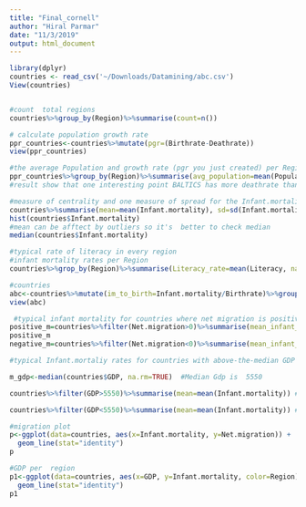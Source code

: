 ```yaml
---
title: "Final_cornell"
author: "Hiral Parmar"
date: "11/3/2019"
output: html_document
---
```

```r
library(dplyr)
countries <- read_csv('~/Downloads/Datamining/abc.csv')
View(countries)


```


```r

```



```r
#count  total regions
countries%>%group_by(Region)%>%summarise(count=n())
```


```r

# calculate population growth rate
ppr_countries<-countries%>%mutate(pgr=(Birthrate-Deathrate))
view(ppr_countries)
```

```r
#the average Population and growth rate (pgr you just created) per Region.
ppr_countries%>%group_by(Region)%>%summarise(avg_population=mean(Population), avg_pgr=mean(pgr, na.rm=TRUE))%>%arrange(desc(avg_population))
#result show that one interesting point BALTICS has more deathrate than birthrate
```

```r
#measure of centrality and one measure of spread for the Infant.mortality variable.
countries%>%summarise(mean=mean(Infant.mortality), sd=sd(Infant.mortality))
hist(countries$Infant.mortality)
#mean can be afftect by outliers so it's  better to check median 
median(countries$Infant.mortality)
```


```r
#typical rate of literacy in every region
#infant mortality rates per Region
countries%>%grop_by(Region)%>%summarise(Literacy_rate=mean(Literacy, na.rm=TRUE)) 

```


```r
#countries 
abc<-countries%>%mutate(im_to_birth=Infant.mortality/Birthrate)%>%group_by(Region)%>%summarise(median_infant_mortality=median(Infant.mortality),median_Birthrate=median(Birthrate) ,median_im_to_birth=median(im_to_birth))
view(abc)


```


```r
 #typical infant mortality for countries where net migration is positive (more immigrants than emigrants) and for countries where net migration is negative (more emigrants than immigrants)
positive_m=countries%>%filter(Net.migration>0)%>%summarise(mean_infant_mortality=mean(Infant.mortality))
positive_m
negative_m=countries%>%filter(Net.migration<0)%>%summarise(mean_infant_mortality=mean(Infant.mortality))

```


```r
#typical Infant.mortaliy rates for countries with above-the-median GDP (Gross Domestic Product) and countries with below-the-median GDP. 

m_gdp<-median(countries$GDP, na.rm=TRUE)  #Median Gdp is  5550

countries%>%filter(GDP>5550)%>%summarise(mean=mean(Infant.mortality)) #O/P Aabove the median gdp  is avg infant mortality rate 13.22301	

countries%>%filter(GDP<5550)%>%summarise(mean=mean(Infant.mortality)) # below the median gep avg infant mortality rate O/P is 57.79092
```

```r
#migration plot
p<-ggplot(data=countries, aes(x=Infant.mortality, y=Net.migration)) +
  geom_line(stat="identity")
p

```

```r
#GDP per  region 
p1<-ggplot(data=countries, aes(x=GDP, y=Infant.mortality, color=Region)) +
  geom_line(stat="identity")
p1



```




